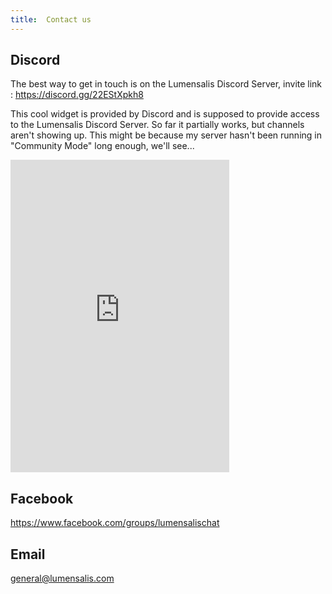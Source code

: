 ```yaml
---
title:  Contact us
---
```





## Discord 

The best way to get in touch is on the Lumensalis Discord Server,
 invite link :  https://discord.gg/22EStXpkh8


This cool widget is provided by Discord and is supposed to provide access to the Lumensalis Discord Server.
So far it partially works, but channels aren't showing up.  This might be because
my server hasn't been running in "Community Mode" long enough,  we'll see...
<iframe src="https://discord.com/widget?id=880111998455672942&theme=dark"
     width="350" height="500" allowtransparency="true" frameBorder="0"
      sandbox="allow-popups allow-popups-to-escape-sandbox allow-same-origin allow-scripts">
</iframe>

## Facebook

https://www.facebook.com/groups/lumensalischat

## Email

general@lumensalis.com
